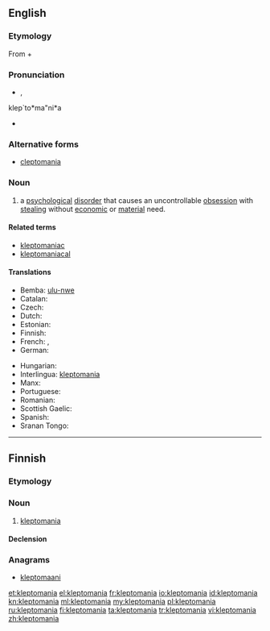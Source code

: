 ==English==

===Etymology===
From {{etyl|grc|en}} {{term|κλέπτω||I steal|tr=kleptō|lang=grc|sc=polytonic}} + {{term|-mania|lang=en}}

===Pronunciation===
* {{IPA|/ˌklɛptəˈmeɪniə/|/-ˈmeɪnjə/}}, {{X-SAMPA|/%klEpt@"meIni@/|/-"meInj@/}}
klep`to*ma"ni*a
* {{rhymes|eɪniə}}

===Alternative forms===
* [[cleptomania]]

===Noun===
{{en-noun|-}}

# {{psychology}} a [[psychological]] [[disorder]] that causes an uncontrollable [[obsession]] with [[steal]]ing without [[economic]] or [[material]] need.

====Related terms====
* [[kleptomaniac]]
* [[kleptomaniacal]]

====Translations====
{{trans-top|proclivity to steal}}
* Bemba: [[ulu-nwe]]
* Catalan: {{t-|ca|cleptomania|f}}
* Czech: {{t-|cs|kleptomanie|f}}
* Dutch: {{t+|nl|kleptomanie|f}}
* Estonian: {{t+|et|kleptomaania}}
* Finnish: {{t+|fi|kleptomania}}
* French: {{t+|fr|cleptomanie}}, {{t+|fr|kleptomanie|f}}
* German: {{t+|de|Kleptomanie|f}}
{{trans-mid}}
* Hungarian: {{t-|hu|kleptománia}}
* Interlingua: [[#Interlingua|kleptomania]]
* Manx: {{t-|gv|geidvian}}
* Portuguese: {{t+|pt|cleptomania|f}}
* Romanian: {{t-|ro|cleptomanie|f}}
* Scottish Gaelic: {{t-|gd|miann gadachd|m|f}}
* Spanish: {{t+|es|cleptomanía|f}}
* Sranan Tongo: {{tø|srn|fufurubakru}}
{{trans-bottom}}

----

==Finnish==

===Etymology===
{{confix|klepto|mania|lang=fi}}

===Noun===
{{fi-noun}}

# [[#English|kleptomania]]

====Declension====
{{fi-decl-kulkija|kleptomani}}

===Anagrams===
* [[kleptomaani#Finnish|kleptomaani]]

[[et:kleptomania]]
[[el:kleptomania]]
[[fr:kleptomania]]
[[io:kleptomania]]
[[id:kleptomania]]
[[kn:kleptomania]]
[[ml:kleptomania]]
[[my:kleptomania]]
[[pl:kleptomania]]
[[ru:kleptomania]]
[[fi:kleptomania]]
[[ta:kleptomania]]
[[tr:kleptomania]]
[[vi:kleptomania]]
[[zh:kleptomania]]